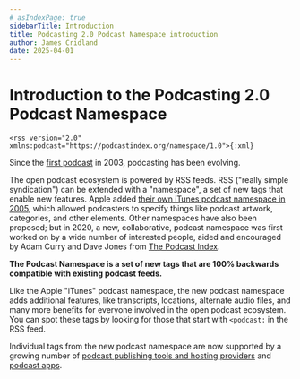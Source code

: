 ```yaml
---
# asIndexPage: true
sidebarTitle: Introduction
title: Podcasting 2.0 Podcast Namespace introduction
author: James Cridland
date: 2025-04-01
---
```


# Introduction to the Podcasting 2.0 Podcast Namespace

`<rss version="2.0" xmlns:podcast="https://podcastindex.org/namespace/1.0">{:xml}`

Since the [first podcast](https://blogs.harvard.edu/lydondev/2003/07/09/spoken-word-a-few-good-bloggers/) in 2003, podcasting has been evolving.

The open podcast ecosystem is powered by RSS feeds. RSS ("really simple syndication") can be extended with a "namespace", a set of new tags that enable new features. Apple added [their own iTunes podcast namespace in 2005](https://podcasters.apple.com/support/823-podcast-requirements), which allowed podcasters to specify things like podcast artwork, categories, and other elements. Other namespaces have also been proposed; but in 2020, a new, collaborative, podcast namespace was first worked on by a wide number of interested people, aided and encouraged by Adam Curry and Dave Jones from [The Podcast Index](https://podcastindex.org/).

**The Podcast Namespace is a set of new tags that are 100% backwards compatible with existing podcast feeds.**

Like the Apple "iTunes" podcast namespace, the new podcast namespace adds additional features, like transcripts, locations, alternate audio files, and many more benefits for everyone involved in the open podcast ecosystem. You can spot these tags by looking for those that start with `<podcast:` in the RSS feed.

Individual tags from the new podcast namespace are now supported by a growing number of [podcast publishing tools and hosting providers](/publishing-tools) and [podcast apps](/apps).
